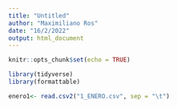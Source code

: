 ```yaml
---
title: "Untitled"
author: "Maximiliano Ros"
date: "16/2/2022"
output: html_document
---
```


```r
knitr::opts_chunk$set(echo = TRUE)
```

```r
library(tidyverse)
library(formattable)
```

```r
enero1<- read.csv2("1_ENERO.csv", sep = "\t")
```


